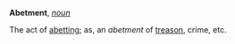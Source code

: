 '''Abetment''', ''[[noun (part of speech)|noun]]''

The act of [[abetting]]; as, an ''abetment'' of [[treason]], crime, etc.